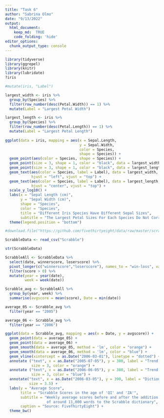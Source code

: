 ```yaml
---
title: "Task 6"
author: "Sabrina Olmo"
date: "9/13/2022"
output: 
  html_document:
    keep_md:  TRUE 
    code_folding: 'hide'
editor_options: 
  chunk_output_type: console
---
```


```r
library(tidyverse)
library(ggrepel)
library(knitr)
library(lubridate)
?iris
```

```r
#mutate(iris, "Label")

largest_width <- iris %>%
  group_by(Species) %>%
  filter(row_number(desc(Petal.Width)) == 1) %>%
  mutate(Label = "Largest Petal Width")

largest_length <- iris %>%
  group_by(Species) %>%
  filter(row_number(desc(Petal.Length)) == 1) %>%
  mutate(Label = "Largest Petal Length")
  
ggplot(data = iris, mapping = aes(x = Sepal.Length, 
                                  y = Sepal.Width, 
                                  color = Species,
                                  shape = Species)) +
  geom_point(aes(color = Species, shape = Species)) +
  geom_point(size = 3, shape = 1, color = "black", data = largest_width) +
  geom_point(size = 3, shape = 1, color = "black", data = largest_length) +
  geom_text(aes(color = Species, label = Label), data = largest_width, 
            hjust = "left", vjust = "top") +
  geom_text(aes(color = Species, label = Label), data = largest_length, 
            hjust = "center", vjust = "top") +
  scale_y_log10() +
  labs(x = "Sepal Length (cm)",
       y = "Sepal Width (cm)",
       shape = "Species",
       color = "Species",
       title = "Different Iris Species Have Different Sepal Sizes",
       subtitle = "The Largest Petal Sizes For Each Species Do Not Correspond To The Largest Sepal Sizes") +
  theme(legend.position = "bottom")
```

```r
#download.file("https://github.com/fivethirtyeight/data/raw/master/scrabble-games/scrabble_games.csv", "Scrabble")

ScrabbleData <- read_csv("Scrabble")

str(ScrabbleData)

ScrabbleAll <- ScrabbleData %>%
  select(date, winnerscore, loserscore) %>%
  pivot_longer(c("winnerscore","loserscore"), names_to = "win-loss", values_to = "score") %>%
  filter(score > 0) %>%
  mutate(year = year(date),
         week = week(date))

Scrabble_avg <- ScrabbleAll %>%
  group_by(year, week) %>%
  summarise(avgscore = mean(score), Date = min(date))

average_05 <- Scrabble_avg %>%
  filter(year == "2005")

average_06 <- Scrabble_avg %>%
  filter(year == "2006")

ggplot(data = Scrabble_avg, mapping = aes(x = Date, y = avgscore)) +
  geom_point(data = average_05) +
  geom_point(data = average_06) +
  geom_smooth(data = average_05, method = 'lm', color = "orange") +
  geom_smooth(data = average_06, method = 'lm', color = "blue") +
  geom_vline(xintercept = as.Date("2006-03-01"), linetype = "dotted") + 
  annotate ("text", x = as.Date("2005-07-05"), y = 380, label = "Trend Before", 
            size = 3, color = "orange") +
  annotate ("text", x = as.Date("2006-06-05"), y = 380, label = "Trend After", 
            size = 3, color = "blue") +
  annotate("text", x = as.Date("2006-03-05"), y = 390, label = "Dictionary\nUpdated", 
           size = 3.5) +
  labs(y = "Average Score",
       title = "Scrabble Scores in the age of 'QI' and 'ZA'",
       subtitle = "Weekly average scores before and after the addition 
                   of around 11,000 words to the Scrabble dictionary",
       caption = "Source: FiveThirtyEight") +
  theme_bw()
```